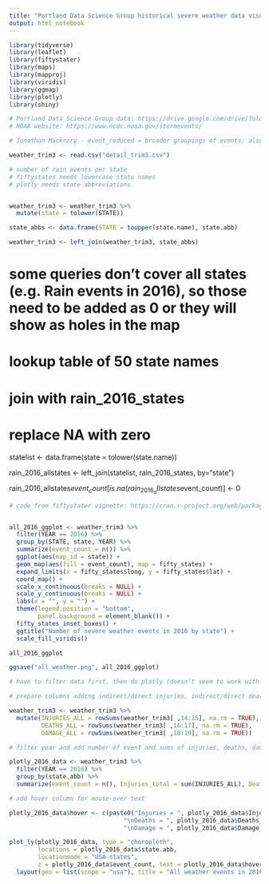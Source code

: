 ```yaml
---
title: "Portland Data Science Group historical severe weather data visualization workshop"
output: html_notebook
---
```


```r

library(tidyverse)
library(leaflet)
library(fiftystater)
library(maps)
library(mapproj)
library(viridis)
library(ggmap)
library(plotly)
library(shiny)

```

```r

# Portland Data Science Group data: https://drive.google.com/drive/folders/1JK1Oo6a85ZvEs1f3MM3wcGzCSAskXd-4
# NOAA website: https://www.ncdc.noaa.gov/stormevents/

# Jonathan Mackrory - event_reduced = broader groupings of events; also did some other cleanup

weather_trim3 <- read.csv("detail_trim3.csv")

```


```r

# number of rain events per state
# fiftystates needs lowercase state names
# plotly needs state abbreviations


weather_trim3 <- weather_trim3 %>%
  mutate(state = tolower(STATE))

state_abbs <- data.frame(STATE = toupper(state.name), state.abb)

weather_trim3 <- left_join(weather_trim3, state_abbs) 

```

# some queries don't cover all states (e.g. Rain events in 2016), so those need to be added as 0 or they will show as holes in the map 
# lookup table of 50 state names
# join with rain_2016_states
# replace NA with zero


statelist <- data.frame(state = tolower(state.name))

rain_2016_allstates <- left_join(statelist, rain_2016_states, by="state")

rain_2016_allstates$event_count[is.na(rain_2016_allstates$event_count)] <- 0



```r

# code from fiftystater vignette: https://cran.r-project.org/web/packages/fiftystater/vignettes/fiftystater.html


all_2016_ggplot <- weather_trim3 %>%
  filter(YEAR == 2016) %>%
  group_by(STATE, state, YEAR) %>%
  summarize(event_count = n()) %>%
  ggplot(aes(map_id = state)) +
  geom_map(aes(fill = event_count), map = fifty_states) + 
  expand_limits(x = fifty_states$long, y = fifty_states$lat) +
  coord_map() +
  scale_x_continuous(breaks = NULL) + 
  scale_y_continuous(breaks = NULL) +
  labs(x = "", y = "") +
  theme(legend.position = "bottom", 
        panel.background = element_blank()) +
  fifty_states_inset_boxes() +
  ggtitle("Number of severe weather events in 2016 by state") +
  scale_fill_viridis()

all_2016_ggplot

ggsave("all_weather.png", all_2016_ggplot)

```


```r

# have to filter data first, then do plotly (doesn't seem to work with filter piped directly into plotly)

# prepare columns adding indirect/direct injuries, indirect/direct deaths, property/crop damage

weather_trim3 <- weather_trim3 %>% 
  mutate(INJURIES_ALL = rowSums(weather_trim3[ ,14:15], na.rm = TRUE),
         DEATHS_ALL = rowSums(weather_trim3[ ,16:17], na.rm = TRUE),
         DAMAGE_ALL = rowSums(weather_trim3[ ,18:19], na.rm = TRUE))

# filter year and add number of event and sums of injuries, deaths, damage

plotly_2016_data <- weather_trim3 %>%
  filter(YEAR == 2016) %>%
  group_by(state.abb) %>%
  summarize(event_count = n(), Injuries_total = sum(INJURIES_ALL), Deaths_total = sum(DEATHS_ALL), Damage_total = sum(DAMAGE_ALL))

# add hover column for mouse-over text

plotly_2016_data$hover <- c(paste0("Injuries = ", plotly_2016_data$Injuries_total, 
                                "\nDeaths = ", plotly_2016_data$Deaths_total, 
                                "\nDamage = ", plotly_2016_data$Damage_total))

```

```r

plot_ly(plotly_2016_data, type = "choropleth", 
        locations = plotly_2016_data$state.abb,
        locationmode = "USA-states",
        z = plotly_2016_data$event_count, text = plotly_2016_data$hover) %>%
  layout(geo = list(scope = "usa"), title = "All weather events in 2016 by state")

```






















